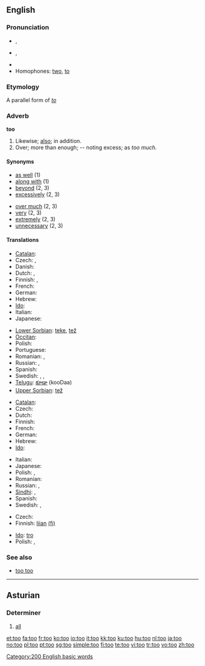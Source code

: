 {{see|to|töö}}
==English==

{{rank|well|many|work|127|too|every|think|life}}

===Pronunciation===
* {{a|UK}} {{IPA|/tuː/}}, {{SAMPA|/tu:/}}
* {{a|US}} {{IPA|/tu/}}, {{SAMPA|/tu/}}
* {{audio|en-us-too.ogg|Audio (US)}}
* Homophones: [[two]], [[to]]

===Etymology===
A parallel form of ''[[to]]''

===Adverb===
'''too'''

# Likewise; [[also]]; in addition.
# Over; more than enough; -- noting excess; as ''too much.''

====Synonyms====
{{top}}
* [[as well]] (1)
* [[along with]] (1)
* [[beyond]] (2, 3)
* [[excessively]] (2, 3)
{{mid}}
* [[over much]] (2, 3)
* [[very]] (2, 3)
* [[extremely]] (2, 3)
* [[unnecessary]] (2, 3)
{{bottom}}

====Translations====
{{trans-top|Likewise}}
* [[Catalan]]: {{t+|ca|també}}
* Czech: {{t+|cs|také}}, {{t+|cs|též}}
* Danish: {{t+|da|Ligeså}}
* Dutch: {{t+|nl|ook}}, {{t+|nl|eveneens}}
* Finnish: {{t+|fi|myös}}, {{t+|fi|-kin}}
* French: {{t+|fr|aussi}}
* German: {{t+|de|auch}}
* Hebrew: {{t-|he|גם כן|tr=gam ken|sc=Hebr}}
* [[Ido]]: {{t+|io|anke|xs=Ido}}
* Italian: {{t+|it|anche}}
* Japanese: {{t+|ja|も|tr=mo|sc=Jpan}}
{{trans-mid}}
* [[Lower Sorbian]]: [[teke]], [[tež]]
* [[Occitan]]: {{t+|oc|tanben|xs=Occitan}}
* Polish: {{t+|pl|też}}
* Portuguese: {{t+|pt|também}}
* Romanian: {{t-|ro|şi}}, {{t+|ro|deasemenea}}
* Russian: {{t+|ru|также|sc=Cyrl}}, {{t+|ru|тоже|sc=Cyrl}}
* Spanish: {{t+|es|también}}
* Swedish: {{t+|sv|också}}, {{t+|sv|även}}, {{t+|sv|med}}
* [[Telugu]]: [[కూడా]] (kooDaa)
* [[Upper Sorbian]]: [[tež]]
{{trans-bottom}}

{{trans-top|more than enough; ''as too much''}}
* [[Catalan]]: {{t+|ca|massa}}
* Czech: {{t+|cs|příliš}}
* Dutch: {{t+|nl|te}}
* Finnish: {{t+|fi|liian}}
* French: {{t+|fr|trop}}
* German: {{t+|de|zu}}
* Hebrew: {{t-|he|מדי|tr=miday|sc=Hebr}}
* [[Ido]]: {{t+|io|tro|xs=Ido}}
{{trans-mid}}
* Italian: {{t+|it|troppo}}
* Japanese: {{t-|ja|過ぎ|tr=sugi|sc=Jpan}}
* Polish: {{t+|pl|zbyt}}, {{t+|pl|za}}
* Romanian: {{t-|ro|prea}}
* Russian: {{t+|ru|чересчур|sc=Cyrl}}, {{t+|ru|слишком|sc=Cyrl}}
* [[Sindhi]]: {{SDchar|هيڪاندو}} {{m}}, {{SDchar|هيڪاندو}} {{f}}
* Spanish: {{t-|es|demasiado}}
* Swedish: {{t+|sv|alltför}}, {{t+|sv|för}}
{{trans-bottom}}

{{trans-top|more than enough; ''as too helpful''}}
* Czech: {{t+|cs|příliš}}
* Finnish: [[liian]] [[:fi:liian|(fi)]]
{{trans-mid}}
* [[Ido]]: [[tro]]
* Polish: {{t+|pl|zbyt}}, {{t+|pl|za}}
{{trans-bottom}}

===See also===
* [[too too]] <!--a duplication used to signify great excess-->

[[Category:200 English basic words]]

----

{{see|töa|tòa|Tōa}}
==Asturian==

===Determiner===
{{infl|ast|determiner form|g=n|masculine|tou|feminine|toa|masculine plural|toos|feminine plural|toes}}

# [[all]]

[[et:too]]
[[fa:too]]
[[fr:too]]
[[ko:too]]
[[io:too]]
[[it:too]]
[[kk:too]]
[[ku:too]]
[[hu:too]]
[[nl:too]]
[[ja:too]]
[[no:too]]
[[pl:too]]
[[pt:too]]
[[sg:too]]
[[simple:too]]
[[fi:too]]
[[te:too]]
[[vi:too]]
[[tr:too]]
[[vo:too]]
[[zh:too]]